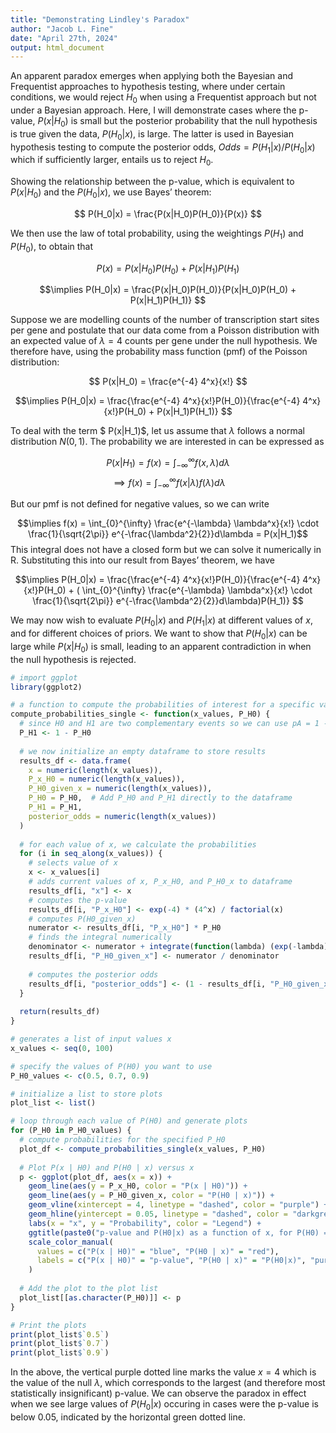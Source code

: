 ```yaml
---
title: "Demonstrating Lindley's Paradox"
author: "Jacob L. Fine"
date: "April 27th, 2024"
output: html_document
---
```


An apparent paradox emerges when applying both the Bayesian and Frequentist approaches to hypothesis testing, where under certain conditions, we would reject $H_0$ when using a Frequentist approach but not under a Bayesian approach. Here, I will demonstrate cases where the p-value, $P(x|H_0)$ is small but the posterior probability that the null hypothesis is true given the data, $P(H_0|x)$, is large. The latter is used in Bayesian hypothesis testing to compute the posterior odds, $Odds = P(H_1|x)/P(H_0|x)$ which if sufficiently larger, entails us to reject $H_0$. 

Showing the relationship between the p-value, which is equivalent to $P(x|H_0)$ and the $P(H_0|x)$, we use Bayes' theorem:

$$ P(H_0|x) = \frac{P(x|H_0)P(H_0)}{P(x)} $$

We then use the law of total probability, using the weightings $P(H_1)$ and $P(H_0)$, to obtain that

$$P(x) = P(x|H_0)P(H_0) + P(x|H_1)P(H_1)$$

$$\implies P(H_0|x) = \frac{P(x|H_0)P(H_0)}{P(x|H_0)P(H_0) + P(x|H_1)P(H_1)} $$

Suppose we are modelling counts of the number of transcription start sites per gene and postulate that our data come from a Poisson distribution with an expected value of $\lambda = 4$ counts per gene under the null hypothesis. We therefore have, using the probability mass function (pmf) of the Poisson distribution:

$$ P(x|H_0) = \frac{e^{-4} 4^x}{x!} $$

$$\implies P(H_0|x) = \frac{\frac{e^{-4} 4^x}{x!}P(H_0)}{\frac{e^{-4} 4^x}{x!}P(H_0) + P(x|H_1)P(H_1)} $$

To deal with the term $ P(x|H_1)$, let us assume that $\lambda$ follows a normal distribution $N(0,1)$. The probability we are interested in can be expressed as

$$P(x|H_1) = f(x) = \int_{-\infty}^{\infty}f(x,\lambda)d\lambda$$
$$\implies f(x) = \int_{-\infty}^{\infty}f(x|\lambda)f(\lambda)d\lambda$$

But our pmf is not defined for negative values, so we can write

$$\implies f(x) = \int_{0}^{\infty} \frac{e^{-\lambda} \lambda^x}{x!} \cdot \frac{1}{\sqrt{2\pi}} e^{-\frac{\lambda^2}{2}}d\lambda =  P(x|H_1)$$
This integral does not have a closed form but we can solve it numerically in R. Substituting this into our result from Bayes' theorem, we have

$$\implies P(H_0|x) = \frac{\frac{e^{-4} 4^x}{x!}P(H_0)}{\frac{e^{-4} 4^x}{x!}P(H_0) + ( \int_{0}^{\infty} \frac{e^{-\lambda} \lambda^x}{x!} \cdot \frac{1}{\sqrt{2\pi}} e^{-\frac{\lambda^2}{2}}d\lambda)P(H_1)} $$

We may now wish to evaluate $P(H_0|x)$ and $P(H_1|x)$ at different values of $x$, and for different choices of priors. We want to show that $P(H_0|x)$ can be large while $P(x|H_0)$ is small, leading to an apparent contradiction in when the null hypothesis is rejected.

```r
# import ggplot
library(ggplot2)

# a function to compute the probabilities of interest for a specific value of P_H0
compute_probabilities_single <- function(x_values, P_H0) {
  # since H0 and H1 are two complementary events so we can use pA = 1 - pB
  P_H1 <- 1 - P_H0
  
  # we now initialize an empty dataframe to store results
  results_df <- data.frame(
    x = numeric(length(x_values)), 
    P_x_H0 = numeric(length(x_values)), 
    P_H0_given_x = numeric(length(x_values)), 
    P_H0 = P_H0,  # Add P_H0 and P_H1 directly to the dataframe
    P_H1 = P_H1,
    posterior_odds = numeric(length(x_values))
  )
  
  # for each value of x, we calculate the probabilities
  for (i in seq_along(x_values)) {
    # selects value of x
    x <- x_values[i]
    # adds current values of x, P_x_H0, and P_H0_x to dataframe
    results_df[i, "x"] <- x
    # computes the p-value
    results_df[i, "P_x_H0"] <- exp(-4) * (4^x) / factorial(x)
    # computes P(H0_given_x)
    numerator <- results_df[i, "P_x_H0"] * P_H0
    # finds the integral numerically
    denominator <- numerator + integrate(function(lambda) (exp(-lambda) * (lambda^x) / factorial(x) * (1 / sqrt(2 * pi)) * exp(-(lambda^2) / 2)), 0, Inf)$value * P_H1
    results_df[i, "P_H0_given_x"] <- numerator / denominator
    
    # computes the posterior odds
    results_df[i, "posterior_odds"] <- (1 - results_df[i, "P_H0_given_x"]) / results_df[i, "P_H0_given_x"]
  }
  
  return(results_df)
}

# generates a list of input values x
x_values <- seq(0, 100)

# specify the values of P(H0) you want to use
P_H0_values <- c(0.5, 0.7, 0.9)

# initialize a list to store plots
plot_list <- list()

# loop through each value of P(H0) and generate plots
for (P_H0 in P_H0_values) {
  # compute probabilities for the specified P_H0
  plot_df <- compute_probabilities_single(x_values, P_H0)
  
  # Plot P(x | H0) and P(H0 | x) versus x
  p <- ggplot(plot_df, aes(x = x)) +
    geom_line(aes(y = P_x_H0, color = "P(x | H0)")) +
    geom_line(aes(y = P_H0_given_x, color = "P(H0 | x)")) +
    geom_vline(xintercept = 4, linetype = "dashed", color = "purple") +  # Add vertical line at x = 4
    geom_hline(yintercept = 0.05, linetype = "dashed", color = "darkgreen") +  # Add horizontal line at y = 0.05
    labs(x = "x", y = "Probability", color = "Legend") +
    ggtitle(paste0("p-value and P(H0|x) as a function of x, for P(H0) = ", P_H0, "")) +
    scale_color_manual(
      values = c("P(x | H0)" = "blue", "P(H0 | x)" = "red"),
      labels = c("P(x | H0)" = "p-value", "P(H0 | x)" = "P(H0|x)", "purple" = "x = 4", "darkgreen" = "y = 0.05")
    )
  
  # Add the plot to the plot list
  plot_list[[as.character(P_H0)]] <- p
}

# Print the plots
print(plot_list$`0.5`)
print(plot_list$`0.7`)
print(plot_list$`0.9`)

```


In the above, the vertical purple dotted line marks the value $x=4$ which is the value of the null $\lambda$, which corresponds to the largest (and therefore most statistically insignificant) p-value. We can observe the paradox in effect when we see large values of $P(H_0|x)$ occuring in cases were the p-value is below 0.05, indicated by the horizontal green dotted line.